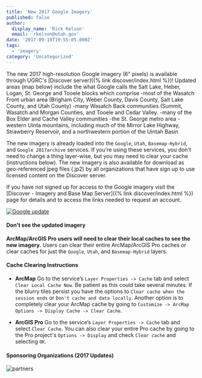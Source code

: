 ```yaml
---
title: 'New 2017 Google Imagery'
published: false
author:
  display_name: 'Rick Kelson'
  email: 'rkelson@utah.gov'
date: '2017-09-19T19:55:05.000Z'
tags:
  - 'imagery'
category: 'Uncategorized'
---
```


The new 2017 high-resolution Google imagery (6" pixels) is available through UGRC's [Discover server]({% link discover/index.html %})! Updated areas (map below) include the what Google calls the Salt Lake, Heber, Logan, St. George and Tooele blocks which comprise
-most of the Wasatch Front urban area (Brigham City, Weber County, Davis County, Salt Lake County, and Utah County)
-many Wasatch Back communities (Summit, Wasatch and Morgan Counties, and Tooele and Cedar Valley.
-many of the Box Elder and Cache Valley communities
-the St. George metro area
-western Uinta mountains, including much of the Mirror Lake Highway, Strawberry Reservoir, and a northwestern portion of the Uintah Basin

The new imagery is already loaded into the `Google`, `Utah`, `Basemap-Hybrid`, and `Google 2017archive` services. If you're using these services, you don't need to change a thing layer-wise, but you may need to clear your cache (instructions below). The new imagery is also available for download as geo-referenced jpeg files (.jp2) by all organizations that have sign up to use licensed content on the Discover server.

If you have not signed up for access to the Google imagery visit the [Discover - Imagery and Base Map Server]({% link discover/index.html %}) page for details and to access the links needed to request an account.

[![Google update](/images/404.png '2017 Google Imagery updates - click for larger image')](/images/404.png)

<Contacts subject={frontmatter.title} contactKey="google_imagery" />

#### Don't see the updated imagery

**ArcMap/ArcGIS Pro users will need to clear their local caches to see the new imagery.** Users can clear their entire ArcMap/ArcGIS Pro caches or clear caches for just the `Google`, `Utah`, and `Basemap-Hybrid` layers.

#### Cache Clearing Instructions

- **ArcMap** Go to the service’s `Layer Properties -> Cache` tab and select `Clear Local Cache Now`. Be patient as this could take several minutes. If the blurry tiles persist you have the options to `Clear cache when the session ends` or `Don't cache and data locally`. Another option is to completely clear your ArcMap cache by going to `Customize -> ArcMap Options -> Display Cache -> Clear Cache`.

- **ArcGIS Pro** Go to the service’s `Layer Properties -> Cache` tab and select `Clear Cache`. You can also clear your entire Pro cache by going to the Pro project's `Options -> Display` and check `Clear cache` and selecting `OK`.

#### Sponsoring Organizations (2017 Updates)

![partners](/images/404.png)
